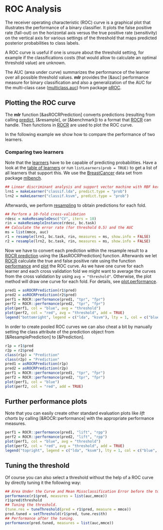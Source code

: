 # ROC Analysis

The receiver operating characteristic (ROC) curve is a graphical plot
that illustrates the performance of a binary classifier.
It plots the false positive rate (fall-out) on the horizontal axis versus
the true positive rate (sensitivity) on the vertical axis for various settings of
the threshold that maps predicted posterior probabilities to class labels.

A ROC curve is useful if one is unsure about the threshold setting, for example if the
classifications costs (that would allow to calculate an optimal threshold value) are unknown. 

The AUC (area under curve) summarizes the performance of the learner over all possible threshold
values.
**mlr** provides the [&auc] performance measure for binary classification and also a
generalization of the AUC for the multi-class case ([multiclass.auc](&pROC::muticlass.auc))
from package [pROC](http://cran.r-project.org/web/packages/pROC/index.html).


## Plotting the ROC curve

The **mlr** function [&asROCRPrediction] converts predictions (resulting from
calling [predict](predict.WrapperModel), [&resample], or [&benchmark]) to a format that
[ROCR](http://cran.r-project.org/web/packages/ROCR/index.html) can handle.
Then functions in [ROCR](http://cran.r-project.org/web/packages/ROCR/index.html) are used
to plot the ROC curve.

In the following example we show how to compare the performance of two learners.

### Comparing two learners

Note that the [learners](learner.md) have to be capable of predicting probabilities.
Have a look at the [table of learners](integrated_learners.md)
or run `listLearners(prob = TRUE)` to get a list of all learners that support this.
We use the [BreastCancer](&mlbench::BreastCancer) data set from package
[mlbench](http://cran.r-project.org/web/packages/mlbench/index.html).

```r
## Linear discriminant analysis and support vector machine with RBF kernel
lrn1 = makeLearner("classif.lda", predict.type = "prob")
lrn2 = makeLearner("classif.ksvm", predict.type = "prob")
```

Afterwards, we perform [resampling](resample.md) to obtain predictions for each fold.

```r
## Perform a 10-fold cross-validation
rdesc = makeResampleDesc("CV", iters = 10)
rin = makeResampleInstance(rdesc, bc.task)
## Calculate the error rate (for threshold 0.5) and the AUC
ms = list(mmce, auc)
r1 = resample(lrn1, bc.task, rin, measures = ms, show.info = FALSE)
r2 = resample(lrn2, bc.task, rin, measures = ms, show.info = FALSE)
```

Now we have to convert each prediction within the resample result to a
[ROCR prediction](&ROCR::prediction-class) using the [&asROCRPrediction] function.
Afterwards we let [ROCR](http://cran.r-project.org/web/packages/ROCR/index.html)
calculate the true and false positive rate using the function [performance](&ROCR::performance)
and [plot](&ROCR::plot.performance) the ROC curve.
As we have one curve for each learner and each cross validation fold we might want to
average the curves from the cross validation by using `avg = "threshold"`.
Otherwise, the plot method will draw one curve for each fold.
For details, see [plot.performance](&ROCR::plot.performance).

```r
pred1 = asROCRPrediction(r1$pred)
pred2 = asROCRPrediction(r2$pred)
perf1 = ROCR::performance(pred1, "tpr", "fpr")
perf2 = ROCR::performance(pred2, "tpr", "fpr")
plot(perf1, col = "blue", avg = "threshold")
plot(perf2, col = "red", avg = "threshold", add = TRUE)
legend("bottomright", legend = c("lda", "ksvm"), lty = 1, col = c("blue", "red"))
```

In order to create pooled ROC curves we can also cheat a bit by manually setting the class attribute
of the prediction object from [&ResamplePrediction] to [&Prediction].
```r
r1p = r1$pred
r2p = r2$pred
class(r1p) = "Prediction"
class(r2p) = "Prediction"
pred1 = asROCRPrediction(r1p)
pred2 = asROCRPrediction(r2p)
perf1 = ROCR::performance(pred1, "tpr", "fpr")
perf2 = ROCR::performance(pred2, "tpr", "fpr")
plot(perf1, col = "blue")
plot(perf2, col = "red", add = TRUE)
```


## Further performance plots

Note that you can easily create other standard evaluation plots like *lift charts* by
calling [&ROCR::performance] with the appropriate performance measures.
```r
perf1 = ROCR::performance(pred1, "lift", "rpp")
perf2 = ROCR::performance(pred2, "lift", "rpp")
plot(perf1, col = "blue", avg = "threshold")
plot(perf2, col = "red", avg = "threshold", add = TRUE)
legend("topright", legend = c("lda", "ksvm"), lty = 1, col = c("blue", "red"))
```

## Tuning the threshold

Of course you can also select a threshold without the help of a ROC curve by directly tuning it the following way:
```r
## Area Under the Curve and Mean Missclassification Error before the tuning.
performance(r1$pred, measures = list(auc,mmce))
r1$pred$threshold
## Tuning the threshold.
(tune.res = tuneThreshold(pred = r1$pred, measure = mmce))
pred.tuned = setThreshold(r1$pred, tune.res$th)
## Performance after the tuning.
performance(pred.tuned, measures = list(auc,mmce))
```
